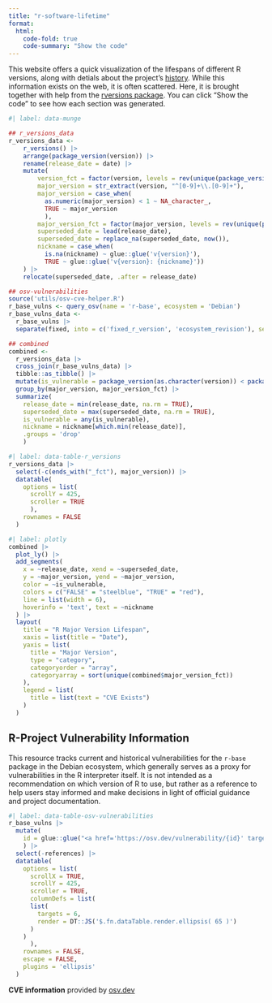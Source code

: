 ```yaml
---
title: "r-software-lifetime"
format:
  html:
    code-fold: true
    code-summary: "Show the code"
---
```


This website offers a quick visualization of the lifespans of different R versions, along with detials about the project's [history](r-news.qmd). While this information exists on the web, it is often scattered. Here, it is brought together with help from the [rversions package](https://cran.r-project.org/package=rversions). You can click "Show the code" to see how each section was generated.

```r
#| label: data-munge

## r_versions_data
r_versions_data <-
    r_versions() |> 
    arrange(package_version(version)) |> 
    rename(release_date = date) |> 
    mutate(
        version_fct = factor(version, levels = rev(unique(package_version(version)))),
        major_version = str_extract(version, "^[0-9]+\\.[0-9]+"),
        major_version = case_when(
          as.numeric(major_version) < 1 ~ NA_character_, 
          TRUE ~ major_version
          ),
        major_version_fct = factor(major_version, levels = rev(unique(package_version(major_version)))), 
        superseded_date = lead(release_date),
        superseded_date = replace_na(superseded_date, now()),
        nickname = case_when(
          is.na(nickname) ~ glue::glue('v{version}'), 
          TRUE ~ glue::glue('v{version}: {nickname}'))
    ) |> 
    relocate(superseded_date, .after = release_date)

## osv-vulnerabilities
source('utils/osv-cve-helper.R')
r_base_vulns <- query_osv(name = 'r-base', ecosystem = 'Debian')
r_base_vulns_data <- 
  r_base_vulns |> 
  separate(fixed, into = c('fixed_r_version', 'ecosystem_revision'), sep = '-')

## combined
combined <- 
  r_versions_data |> 
  cross_join(r_base_vulns_data) |> 
  tibble::as_tibble() |> 
  mutate(is_vulnerable = package_version(as.character(version)) < package_version(fixed_r_version)) |> 
  group_by(major_version, major_version_fct) |> 
  summarize(
    release_date = min(release_date, na.rm = TRUE),
    superseded_date = max(superseded_date, na.rm = TRUE),
    is_vulnerable = any(is_vulnerable), 
    nickname = nickname[which.min(release_date)],
    .groups = 'drop'
    )
```

```r
#| label: data-table-r_versions
r_versions_data |> 
  select(-c(ends_with("_fct"), major_version)) |> 
  datatable(
    options = list(
      scrollY = 425,
      scroller = TRUE
      ), 
    rownames = FALSE
  )
```

```r
#| label: plotly
combined |>  
  plot_ly() |> 
  add_segments(
    x = ~release_date, xend = ~superseded_date, 
    y = ~major_version, yend = ~major_version,
    color = ~is_vulnerable,
    colors = c("FALSE" = "steelblue", "TRUE" = "red"),
    line = list(width = 6),
    hoverinfo = 'text', text = ~nickname
  ) |> 
  layout(
    title = "R Major Version Lifespan",
    xaxis = list(title = "Date"),
    yaxis = list(
      title = "Major Version",
      type = "category",
      categoryorder = "array",
      categoryarray = sort(unique(combined$major_version_fct))
    ),
    legend = list(
      title = list(text = "CVE Exists")
    )
  )
```

## R-Project Vulnerability Information

This resource tracks current and historical vulnerabilities for the `r-base` package in the Debian ecosystem, which generally serves as a proxy for vulnerabilities in the R interpreter itself. It is not intended as a recommendation on which version of R to use, but rather as a reference to help users stay informed and make decisions in light of official guidance and project documentation.


```r
#| label: data-table-osv-vulnerabilities
r_base_vulns |> 
  mutate(
    id = glue::glue("<a href='https://osv.dev/vulnerability/{id}' target='_blank'>{id}</a>")
    ) |> 
  select(-references) |> 
  datatable(
    options = list(
      scrollX = TRUE,
      scrollY = 425,
      scroller = TRUE,
      columnDefs = list(
      list(
        targets = 6,
        render = DT::JS('$.fn.dataTable.render.ellipsis( 65 )')
      )
    )
      ), 
    rownames = FALSE,
    escape = FALSE,
    plugins = 'ellipsis'
  )
```

**CVE information** provided by [osv.dev](https://osv.dev/)
